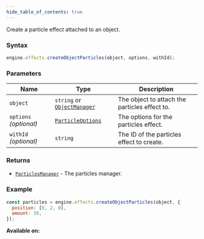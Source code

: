 ```yaml
---
hide_table_of_contents: true
---
```



Create a particle effect attached to an object.

### Syntax

```js
engine.effects.createObjectParticles(object, options, withId);
```

### Parameters

| Name                   | Type                                                    | Description                                   |
| ---------------------- | ------------------------------------------------------- | --------------------------------------------- |
| `object`               | `string` or [`ObjectManager`](/sdk/types/ObjectManager) | The object to attach the particles effect to. |
| `options` _(optional)_ | [`ParticleOptions`](/sdk/types/ParticleOptions)         | The options for the particles effect.         |
| `withId` _(optional)_  | `string`                                                | The ID of the particles effect to create.     |

### Returns

- [`ParticlesManager`](/sdk/types/ParticlesManager) - The particles manager.

### Example

```js
const particles = engine.effects.createObjectParticles(object, {
  position: [0, 2, 0],
  amount: 50,
});
```

**Available on:** <ClientTag />
